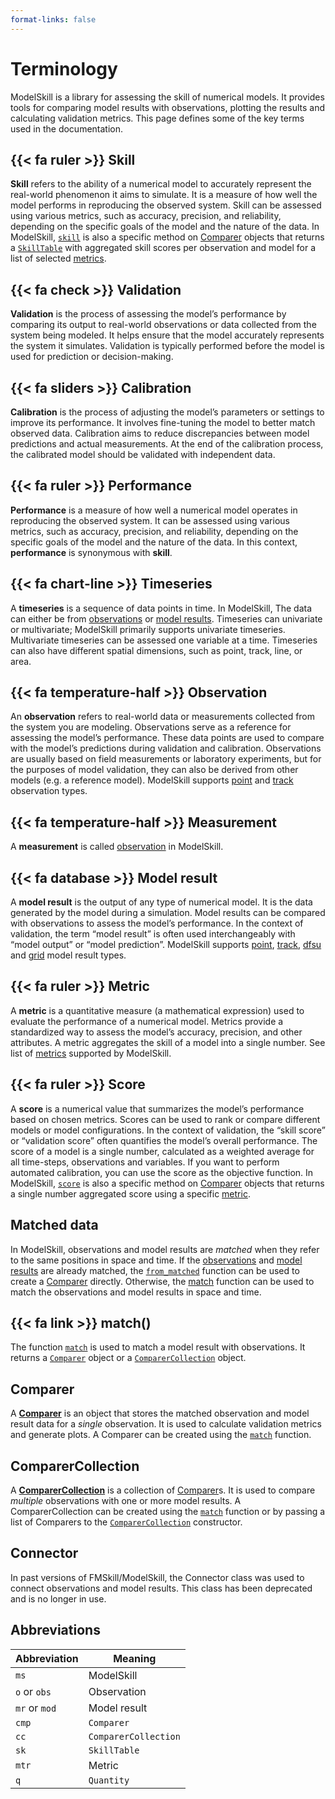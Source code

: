 ```yaml
---
format-links: false
---
```



# Terminology

ModelSkill is a library for assessing the skill of numerical models. It provides tools for comparing model results with observations, plotting the results and calculating validation metrics. This page defines some of the key terms used in the documentation.


## {{< fa ruler >}} Skill
**Skill** refers to the ability of a numerical model to accurately represent the real-world phenomenon it aims to simulate. It is a measure of how well the model performs in reproducing the observed system. Skill can be assessed using various metrics, such as accuracy, precision, and reliability, depending on the specific goals of the model and the nature of the data. In ModelSkill, [`skill`](`modelskill.Comparer.skill`) is also a specific method on [Comparer](`modelskill.Comparer`) objects that returns a [`SkillTable`](`modelskill.SkillTable`) with aggregated skill scores per observation and model for a list of selected [metrics](`modelskill.metrics`). 


## {{< fa check >}} Validation
**Validation** is the process of assessing the model's performance by comparing its output to real-world observations or data collected from the system being modeled. It helps ensure that the model accurately represents the system it simulates. Validation is typically performed before the model is used for prediction or decision-making.


## {{< fa sliders >}} Calibration
**Calibration** is the process of adjusting the model's parameters or settings to improve its performance. It involves fine-tuning the model to better match observed data. Calibration aims to reduce discrepancies between model predictions and actual measurements. At the end of the calibration process, the calibrated model should be validated with independent data.


## {{< fa ruler >}} Performance
**Performance** is a measure of how well a numerical model operates in reproducing the observed system. It can be assessed using various metrics, such as accuracy, precision, and reliability, depending on the specific goals of the model and the nature of the data. In this context, **performance** is synonymous with **skill**.


## {{< fa chart-line >}} Timeseries
A **timeseries** is a sequence of data points in time. In ModelSkill, The data can either be from [observations](#observation) or [model results](#model-result). Timeseries can univariate or multivariate; ModelSkill primarily supports univariate timeseries. Multivariate timeseries can be assessed one variable at a time. Timeseries can also have different spatial dimensions, such as point, track, line, or area.


## {{< fa temperature-half >}} Observation
An **observation** refers to real-world data or measurements collected from the system you are modeling. Observations serve as a reference for assessing the model's performance. These data points are used to compare with the model's predictions during validation and calibration. Observations are usually based on field measurements or laboratory experiments, but for the purposes of model validation, they can also be derived from other models (e.g. a reference model). ModelSkill supports [point](`modelskill.PointModelResult`) and [track](`modelskill.TrackModelResult`) observation types.


## {{< fa temperature-half >}} Measurement
A **measurement** is called [observation](#observation) in ModelSkill.


## {{< fa database >}} Model result
A **model result** is the output of any type of numerical model. It is the data generated by the model during a simulation. Model results can be compared with observations to assess the model's performance. In the context of validation, the term "model result" is often used interchangeably with "model output" or "model prediction". ModelSkill supports [point](`modelskill.PointModelResult`), [track](`modelskill.TrackModelResult`), [dfsu](`modelskill.DfsuModelResult`) and [grid](`modelskill.GridModelResult`) model result types.


## {{< fa ruler >}} Metric
A **metric** is a quantitative measure (a mathematical expression) used to evaluate the performance of a numerical model. Metrics provide a standardized way to assess the model's accuracy, precision, and other attributes. A metric aggregates the skill of a model into a single number. See list of [metrics](`modelskill.metrics`) supported by ModelSkill.


## {{< fa ruler >}} Score
A **score** is a numerical value that summarizes the model's performance based on chosen metrics. Scores can be used to rank or compare different models or model configurations. In the context of validation, the "skill score" or "validation score" often quantifies the model's overall performance. The score of a model is a single number, calculated as a weighted average for all time-steps, observations and variables. If you want to perform automated calibration, you can use the score as the objective function. In ModelSkill, [`score`](`modelskill.ComparerCollection.score`) is also a specific method on [Comparer](`modelskill.Comparer`) objects that returns a single number aggregated score using a specific [metric](#metric). 


## Matched data
In ModelSkill, observations and model results are *matched* when they refer to the same positions in space and time. If the [observations](#observation) and [model results](#model-result) are already matched, the [`from_matched`](`modelskill.from_matched`) function can be used to create a [Comparer](#comparer) directly. Otherwise, the [match](#match) function can be used to match the observations and model results in space and time. 


## {{< fa link >}} match()
The function [`match`](`modelskill.match`) is used to match a model result with observations. It returns a [`Comparer`](`modelskill.Comparer`) object or a [`ComparerCollection`](`modelskill.ComparerCollection`) object.


## Comparer
A [**Comparer**](`modelskill.Comparer`) is an object that stores the matched observation and model result data for a *single* observation. It is used to calculate validation metrics and generate plots. A Comparer can be created using the [`match`](`modelskill.match`) function. 


## ComparerCollection
A [**ComparerCollection**](`modelskill.ComparerCollection`) is a collection of [Comparer](#comparer)s. It is used to compare *multiple* observations with one or more model results. A ComparerCollection can be created using the [`match`](`modelskill.match`) function or by passing a list of Comparers to the [`ComparerCollection`](`modelskill.ComparerCollection`) constructor. 


## Connector
In past versions of FMSkill/ModelSkill, the Connector class was used to connect observations and model results. This class has been deprecated and is no longer in use. 


## Abbreviations

| Abbreviation | Meaning |
| --- | --- |
| `ms` | ModelSkill |
| `o` or `obs` | Observation |
| `mr` or `mod` | Model result |
| `cmp` | `Comparer` |
| `cc` | `ComparerCollection` |
| `sk` | `SkillTable` |
| `mtr` | Metric |
| `q` | `Quantity` |

